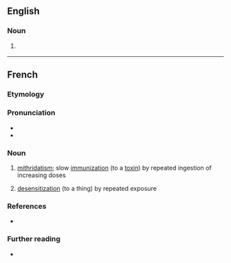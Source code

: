 ==English==

===Noun===
{{en-noun|-}}

# {{lb|en|UK|rare}} {{alternative spelling of|en|mithridatization}}

{{cln|en|eponyms|terms suffixed with -isation}}

----

==French==

===Etymology===
{{af|fr|mithridatiser|-ation}}

===Pronunciation===
* {{fr-IPA}}
* {{audio|fr|LL-Q150 (fra)-WikiLucas00-mithridatisation.wav|Audio}}

===Noun===
{{fr-noun|f}}

# [[mithridatism]]; slow [[immunization]] (to a [[toxin]]) by repeated ingestion of increasing doses
# {{lb|fr|figuratively|literary}} [[desensitization]] (to a thing) by repeated exposure

===References===
* {{R:TLFi}}

===Further reading===
* {{R:TLFi}}
